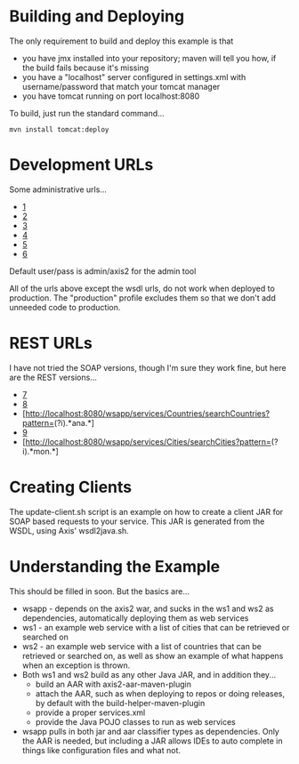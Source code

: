 = Building and Deploying =
The only requirement to build and deploy this example is that 
* you have jmx installed into your repository; maven will tell you how, if the build fails because it's missing
* you have a "localhost" server configured in settings.xml with username/password that match your tomcat manager
* you have tomcat running on port localhost:8080

To build, just run the standard command...
 mvn install tomcat:deploy

= Development URLs =
Some administrative urls...
* [http://localhost:8080/wsapp/]
* [http://localhost:8080/wsapp/services/listServices]
* [http://localhost:8080/wsapp/services/Countries?wsdl]
* [http://localhost:8080/wsapp/services/Cities?wsdl]
* [http://localhost:8080/wsapp/axis2-admin/]
* [http://localhost:8080/wsapp/SOAPMonitor]

Default user/pass is admin/axis2 for the admin tool

All of the urls above except the wsdl urls, do not work when deployed to
production.  The "production" profile excludes them so that we don't add
unneeded code to production.

= REST URLs =
I have not tried the SOAP versions, though I'm sure they work fine, but
here are the REST versions...
* [http://localhost:8080/wsapp/services/Countries/testError?errorTest=blah-invalid-value]
* [http://localhost:8080/wsapp/services/Countries/getCountries]
* [http://localhost:8080/wsapp/services/Countries/searchCountries?pattern=(?i).*ana.*]
* [http://localhost:8080/wsapp/services/Cities/getCities]
* [http://localhost:8080/wsapp/services/Cities/searchCities?pattern=(?i).*mon.*]

= Creating Clients =
The update-client.sh script is an example on how to create a client JAR for
SOAP based requests to your service.  This JAR is generated from the WSDL,
using Axis' wsdl2java.sh.

= Understanding the Example =
This should be filled in soon.  But the basics are...
* wsapp - depends on the axis2 war, and sucks in the ws1 and ws2 as dependencies, automatically deploying them as web services
* ws1 - an example web service with a list of cities that can be retrieved or searched on
* ws2 - an example web service with a list of countries that can be retrieved or searched on, as well as show an example of what happens when an exception is thrown.
* Both ws1 and ws2 build as any other Java JAR, and in addition they...
** build an AAR with axis2-aar-maven-plugin
** attach the AAR, such as when deploying to repos or doing releases, by default with the build-helper-maven-plugin
** provide a proper services.xml
** provide the Java POJO classes to run as web services
* wsapp pulls in both jar and aar classifier types as dependencies.  Only the AAR is needed, but including a JAR allows IDEs to auto complete in things like configuration files and what not.
